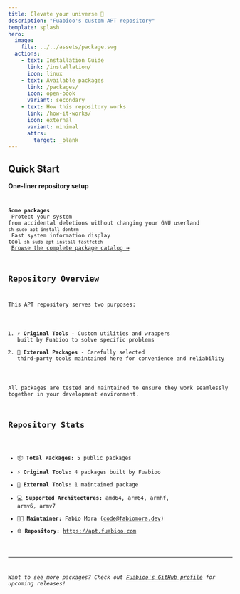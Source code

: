 ```yaml
---
title: Elevate your universe 🌌
description: "Fuabioo's custom APT repository"
template: splash
hero:
  image:
    file: ../../assets/package.svg
  actions:
    - text: Installation Guide
      link: /installation/
      icon: linux
    - text: Available packages
      link: /packages/
      icon: open-book
      variant: secondary
    - text: How this repository works
      link: /how-it-works/
      icon: external
      variant: minimal
      attrs:
        target: _blank
---
```



## Quick Start

**One-liner repository setup**
<Code code="curl -fsSL https://apt.fuabioo.com/public.gpg | sudo tee /usr/share/keyrings/apt.fuabioo.gpg > /dev/null && echo 'deb [arch=$(dpkg --print-architecture) signed-by=/usr/share/keyrings/apt.fuabioo.gpg] https://apt.fuabioo.com stable main' | sudo tee /etc/apt/sources.list.d/apt.fuabioo.list && sudo apt update" lang="bash" />

**Some packages**
<CardGrid stagger>
	<Card title="DON'T rm" icon="approve-check-circle">
		Protect your system from accidental deletions without changing your GNU userland
		```sh
		sudo apt install dontrm
		```
	</Card>
	<Card title="Fastfetch" icon="laptop">
		Fast system information display tool
		```sh
		sudo apt install fastfetch
		```
	</Card>
	<Card title="View All Packages" icon="open-book">
		[Browse the complete package catalog →](/packages/)
	</Card>
</CardGrid>

## Repository Overview

This APT repository serves two purposes:

1. **⚡ Original Tools** - Custom utilities and wrappers built by Fuabioo to solve specific problems
2. **🔧 External Packages** - Carefully selected third-party tools maintained here for convenience and reliability

All packages are tested and maintained to ensure they work seamlessly together in your development environment.

## Repository Stats

- 📦 **Total Packages:** 5 public packages
- ⚡ **Original Tools:** 4 packages built by Fuabioo
- 🔧 **External Tools:** 1 maintained package
- 💻 **Supported Architectures:** amd64, arm64, armhf, armv6, armv7
- 👨‍💻 **Maintainer:** Fabio Mora (code@fabiomora.dev)
- 🌐 **Repository:** https://apt.fuabioo.com

---

*Want to see more packages? Check out [Fuabioo's GitHub profile](https://github.com/Fuabioo) for upcoming releases!*
